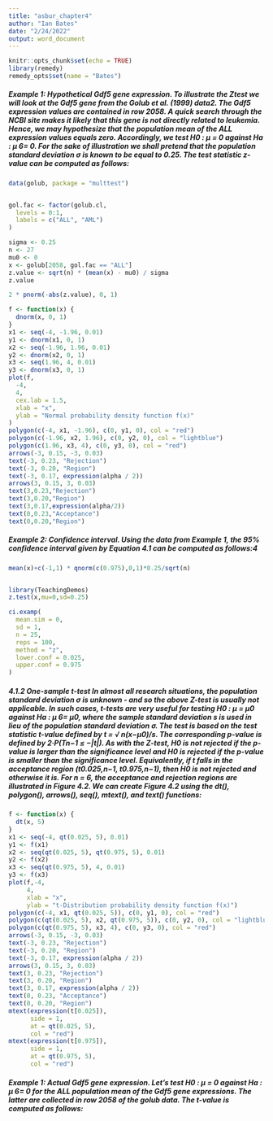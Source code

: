 ```yaml
---
title: "asbur_chapter4"
author: "Ian Bates"
date: "2/24/2022"
output: word_document
---
```


```r
knitr::opts_chunk$set(echo = TRUE)
library(remedy)
remedy_opts$set(name = "Bates")
```

##### Example 1: Hypothetical Gdf5 gene expression. To illustrate the Ztest we will look at the Gdf5 gene from the Golub et al. (1999) data2. The Gdf5 expression values are contained in row 2058. A quick search through the NCBI site makes it likely that this gene is not directly related to leukemia. Hence, we may hypothesize that the population mean of the ALL expression values equals zero. Accordingly, we test H0 : µ = 0 against Ha : µ 6= 0. For the sake of illustration we shall pretend that the population standard deviation σ is known to be equal to 0.25. The test statistic z-value can be computed as follows:

```r


data(golub, package = "multtest")


gol.fac <- factor(golub.cl,
  levels = 0:1,
  labels = c("ALL", "AML")
)

sigma <- 0.25
n <- 27
mu0 <- 0
x <- golub[2058, gol.fac == "ALL"]
z.value <- sqrt(n) * (mean(x) - mu0) / sigma
z.value

2 * pnorm(-abs(z.value), 0, 1)
```




```r

f <- function(x) {
  dnorm(x, 0, 1)
}
x1 <- seq(-4, -1.96, 0.01)
y1 <- dnorm(x1, 0, 1)
x2 <- seq(-1.96, 1.96, 0.01)
y2 <- dnorm(x2, 0, 1)
x3 <- seq(1.96, 4, 0.01)
y3 <- dnorm(x3, 0, 1)
plot(f,
  -4,
  4,
  cex.lab = 1.5,
  xlab = "x",
  ylab = "Normal probability density function f(x)"
)
polygon(c(-4, x1, -1.96), c(0, y1, 0), col = "red")
polygon(c(-1.96, x2, 1.96), c(0, y2, 0), col = "lightblue")
polygon(c(1.96, x3, 4), c(0, y3, 0), col = "red")
arrows(-3, 0.15, -3, 0.03)
text(-3, 0.23, "Rejection")
text(-3, 0.20, "Region")
text(-3, 0.17, expression(alpha / 2))
arrows(3, 0.15, 3, 0.03)
text(3,0.23,"Rejection")
text(3,0.20,"Region")
text(3,0.17,expression(alpha/2))
text(0,0.23,"Acceptance")
text(0,0.20,"Region")
```




##### Example 2: Confidence interval. Using the data from Example 1, the 95% confidence interval given by Equation 4.1 can be computed as follows:4

```r

mean(x)+c(-1,1) * qnorm(c(0.975),0,1)*0.25/sqrt(n)


library(TeachingDemos)
z.test(x,mu=0,sd=0.25)

```



```r

ci.examp(
  mean.sim = 0,
  sd = 1,
  n = 25,
  reps = 100,
  method = "z",
  lower.conf = 0.025,
  upper.conf = 0.975
)

```
##### 4.1.2 One-sample t-test In almost all research situations, the population standard deviation σ is unknown - and so the above Z-test is usually not applicable. In such cases, t-tests are very useful for testing H0 : µ = µ0 against Ha : µ 6= µ0, where the sample standard deviation s is used in lieu of the population standard deviation σ. The test is based on the test statistic t-value defined by t = √ n(x−µ0)/s. The corresponding p-value is defined by 2·P(Tn−1 ≤ −|t|). As with the Z-test, H0 is not rejected if the p-value is larger than the significance level and H0 is rejected if the p-value is smaller than the significance level. Equivalently, if t falls in the acceptance region (t0.025,n−1, t0.975,n−1), then H0 is not rejected and otherwise it is. For n = 6, the acceptance and rejection regions are illustrated in Figure 4.2. We can create Figure 4.2 using the dt(), polygon(), arrows(), seq(), mtext(), and text() functions:



```r


f <- function(x) {
  dt(x, 5)
}
x1 <- seq(-4, qt(0.025, 5), 0.01)
y1 <- f(x1)
x2 <- seq(qt(0.025, 5), qt(0.975, 5), 0.01)
y2 <- f(x2)
x3 <- seq(qt(0.975, 5), 4, 0.01)
y3 <- f(x3)
plot(f,-4,
     4,
     xlab = "x",
     ylab = "t-Distribution probability density function f(x)")
polygon(c(-4, x1, qt(0.025, 5)), c(0, y1, 0), col = "red")
polygon(c(qt(0.025, 5), x2, qt(0.975, 5)), c(0, y2, 0), col = "lightblue")
polygon(c(qt(0.975, 5), x3, 4), c(0, y3, 0), col = "red")
arrows(-3, 0.15, -3, 0.03)
text(-3, 0.23, "Rejection")
text(-3, 0.20, "Region")
text(-3, 0.17, expression(alpha / 2))
arrows(3, 0.15, 3, 0.03)
text(3, 0.23, "Rejection")
text(3, 0.20, "Region")
text(3, 0.17, expression(alpha / 2))
text(0, 0.23, "Acceptance")
text(0, 0.20, "Region")
mtext(expression(t[0.025]),
      side = 1,
      at = qt(0.025, 5),
      col = "red")
mtext(expression(t[0.975]),
      side = 1,
      at = qt(0.975, 5),
      col = "red")

```

##### Example 1: Actual Gdf5 gene expression. Let’s test H0 : µ = 0 against Ha : µ 6= 0 for the ALL population mean of the Gdf5 gene expressions. The latter are collected in row 2058 of the golub data. The t-value is computed as follows:
